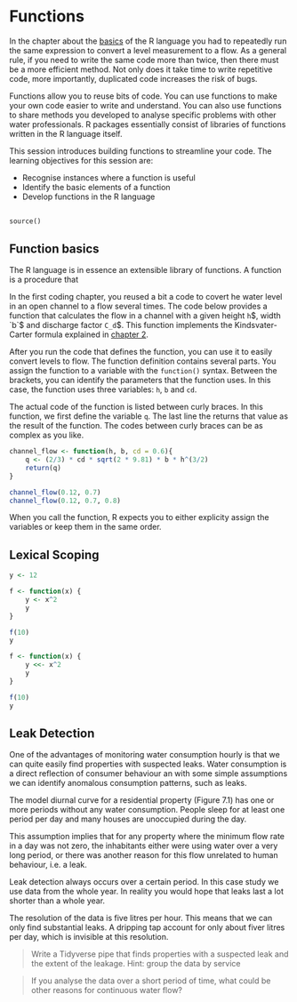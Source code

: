 # Functions {#functions}

In the chapter about the [basics](#basics) of the R language you had to repeatedly run the same expression to convert a level measurement to a flow. As a general rule, if you need to write the same code more than twice, then there must be a more efficient method. Not only does it take time to write repetitive code, more importantly, duplicated code increases the risk of bugs.

Functions allow you to reuse bits of code. You can use functions to make your own code easier to write and understand. You can also use functions to share methods you developed to analyse specific problems with other water professionals. R packages essentially consist of libraries of functions written in the R language itself.

This session introduces building functions to streamline your code. The learning objectives for this session are:

* Recognise instances where a function is useful
* Identify the basic elements of a function
* Develop functions in the R language


## 

`source()`

## Function basics

The R language is in essence an extensible library of functions. A function is a procedure that 

In the first coding chapter, you reused a bit a code to covert he water level in an open channel to a flow several times. The code below provides a function that calculates the flow in a channel with a given height `h`$, width `b`$ and discharge factor `C_d`$. This function implements the Kindsvater-Carter formula explained in [chapter 2](#bascis). 

After you run the code that defines the function, you can use it to easily convert levels to flow. The function definition contains several parts. You assign the function to a variable with the `function()` syntax. Between the brackets, you can identify the parameters that the function uses. In this case, the function uses three variables: `h`, `b` and `cd`. 

The actual code of the function is listed between curly braces. In this function, we first define the variable `q`. The last line the returns that value as the result of the function. The codes between curly braces can be as complex as you like. 

```r
channel_flow <- function(h, b, cd = 0.6){
    q <- (2/3) * cd * sqrt(2 * 9.81) * b * h^(3/2)
    return(q)
}

channel_flow(0.12, 0.7)
channel_flow(0.12, 0.7, 0.8)
```

When you call the function, R expects you to either explicity assign the variables or keep them in the same order.



## 


## Lexical Scoping


```r
y <- 12

f <- function(x) {
    y <- x^2
    y
}

f(10)
y

f <- function(x) {
    y <<- x^2
    y
}

f(10)
y
```




## Leak Detection

One of the advantages of monitoring water consumption hourly is that we can quite easily find properties with suspected leaks. Water consumption is a direct reflection of consumer behaviour an with some simple assumptions we can identify anomalous consumption patterns, such as leaks.

The model diurnal curve for a residential property (Figure 7.1) has one or more periods without any water consumption. People sleep for at least one period per day and many houses are unoccupied during the day.

This assumption implies that for any property where the minimum flow rate in a day was not zero, the inhabitants either were using water over a very long period, or there was another reason for this flow unrelated to human behaviour, i.e. a leak.

Leak detection always occurs over a certain period. In this case study we use data from the whole year. In reality you would hope that leaks last a lot shorter than a whole year. 

The resolution of the data is five litres per hour. This means that we can only find substantial leaks. A dripping tap account for only about fiver litres per day, which is invisible at this resolution.

> Write a Tidyverse pipe that finds properties with a suspected leak and the extent of the leakage. Hint: group the data by service

> If you analyse the data over a short period of time, what could be other reasons for continuous water flow?

